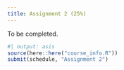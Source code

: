```yaml
---
title: Assignment 2 (25%)
---
```


To be completed.

```r
#| output: asis
source(here::here("course_info.R"))
submit(schedule, "Assignment 2")
```
